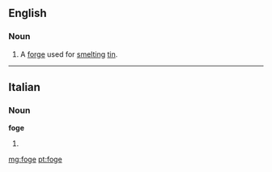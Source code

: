 ==English==

===Noun===
{{en-noun}}

# {{context|UK|dialect|Cornwall|dated}} A [[forge]] used for [[smelt]]ing [[tin]].
#: {{rfquotek|Raymond}}

{{Webster 1913}}

----

==Italian==

===Noun===
'''foge''' {{f}}

# {{plural of|foga|lang=it}}

[[mg:foge]]
[[pt:foge]]
